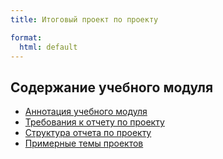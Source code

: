 ```yaml
---
title: Итоговый проект по проекту

format:
  html: default
---
```



## Содержание учебного модуля

- [Аннотация учебного модуля](annotation.qmd)
- [Требования к отчету по проекту](report-requirements.qmd)
- [Структура отчета по проекту](report-structure.qmd)
- [Примерные темы проектов](theme-options.qmd)
